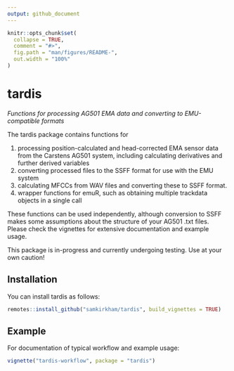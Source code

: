 ```yaml
---
output: github_document
---
```


<!-- README.md is generated from README.Rmd. Please edit that file -->

```r
knitr::opts_chunk$set(
  collapse = TRUE,
  comment = "#>",
  fig.path = "man/figures/README-",
  out.width = "100%"
)
```


# tardis

<!-- badges: start -->
<!-- badges: end -->
*Functions for processing AG501 EMA data and converting to EMU-compatible formats*

The tardis package contains functions for

1. processing position-calculated and head-corrected EMA sensor data from the Carstens AG501 system, including calculating derivatives and further derived variables
2. converting processed files to the SSFF format for use with the EMU system
3. calculating MFCCs from WAV files and converting these to SSFF format.
4. wrapper functions for emuR, such as obtaining multiple trackdata objects in a single call

These functions can be used independently, although conversion to SSFF makes some assumptions about the structure of your AG501 .txt files. Please check the vignettes for extensive documentation and example usage.

This package is in-progress and currently undergoing testing. Use at your own caution!

## Installation

You can install tardis as follows:

```r
remotes::install_github("samkirkham/tardis", build_vignettes = TRUE)
```

## Example

For documentation of typical workflow and example usage:

```r
vignette("tardis-workflow", package = "tardis")
```

